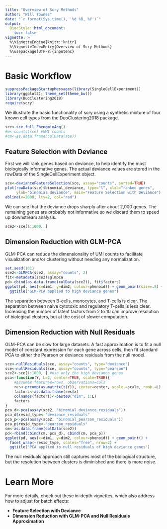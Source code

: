 ```yaml
---
title: "Overview of Scry Methods"
author: "Will Townes"
date: "`r format(Sys.time(), '%d %B, %Y')`"
output: 
  BiocStyle::html_document:
    toc: false
vignette: >
  %\VignetteEngine{knitr::knitr}
  %\VignetteIndexEntry{Overview of Scry Methods}
  %\usepackage[UTF-8]{inputenc}
---
```


# Basic Workflow

```r
suppressPackageStartupMessages(library(SingleCellExperiment))
library(ggplot2); theme_set(theme_bw())
library(DuoClustering2018)
require(scry)
```

We illustrate the basic functionality of scry using a synthetic mixture of four
known cell types from the DuoClustering2018 package.

```r
sce<-sce_full_Zhengmix4eq()
#m<-counts(sce) #UMI counts
#cm<-as.data.frame(colData(sce))
```

## Feature Selection with Deviance

First we will rank genes based on deviance, to help identify the most
biologically informative genes. The actual deviance values are stored in the
rowData of the SingleCellExperiment object.

```r
sce<-devianceFeatureSelection(sce, assay="counts", sorted=TRUE)
plot(rowData(sce)$binomial_deviance, type="l", xlab="ranked genes",
     ylab="binomial deviance", main="Feature Selection with Deviance")
abline(v=2000, lty=2, col="red")
```

We can see that the deviance drops sharply after about 2,000 genes. The
remaining genes are probably not informative so we discard them to speed up
downstream analysis.

```r
sce2<-sce[1:1000, ]
```

## Dimension Reduction with GLM-PCA

GLM-PCA can reduce the dimensionality of UMI counts to facilitate visualization
and/or clustering without needing any normalization.

```r
set.seed(101)
sce2<-GLMPCA(sce2, assay="counts", 2)
fit<-metadata(sce2)$glmpca
pd<-cbind(as.data.frame(colData(sce2)), fit$factors)
ggplot(pd, aes(x=dim1, y=dim2, colour=phenoid)) + geom_point(size=.8) +
  ggtitle("GLM-PCA applied to high deviance genes")
```

The separation between B-cells, monocytes, and T-cells is clear. The separation
between naive cytotoxic and regulatory T-cells is less clear. Increasing the
number of latent factors from 2 to 10 can improve resolution of biological
clusters, but at the cost of slower computation.

## Dimension Reduction with Null Residuals

GLM-PCA can be slow for large datasets. A fast approximation is to fit a null
model of constant expression for each gene across cells, then fit standard
PCA to either the Pearson or deviance residuals from the null model.

```r
sce<-nullResiduals(sce, assay="counts", type="deviance")
sce<-nullResiduals(sce, assay="counts", type="pearson")
sce2<-sce[1:1000, ] #use only the high deviance genes
pca<-function(Y, L=2, center=TRUE, scale=TRUE){
    #assumes features=rows, observations=cols
    res<-prcomp(as.matrix(t(Y)), center=center, scale.=scale, rank.=L)
    factors<-as.data.frame(res$x)
    colnames(factors)<-paste0("dim", 1:L)
    factors
}
pca_d<-pca(assay(sce2, "binomial_deviance_residuals"))
pca_d$resid_type<-"deviance_residuals"
pca_p<-pca(assay(sce2, "binomial_pearson_residuals"))
pca_p$resid_type<-"pearson_residuals"
cm<-as.data.frame(colData(sce2))
pd<-rbind(cbind(cm, pca_d), cbind(cm, pca_p))
ggplot(pd, aes(x=dim1, y=dim2, colour=phenoid)) + geom_point() +
  facet_wrap(~resid_type, scales="free", nrow=2) +
  ggtitle("PCA applied to null residuals of high deviance genes")
```

The null residuals approach still captures most of the biological structure,
but the resolution between clusters is diminished and there is more noise.

# Learn More

For more details, check out these in-depth vignettes, which also address how
to adjust for batch effects:

* **Feature Selection with Deviance**
* **Dimension Reduction with GLM-PCA and Null Residuals Approximation**
